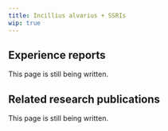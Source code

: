---
title: Incillius alvarius + SSRIs
wip: true
---

## Experience reports

This page is still being written.

## Related research publications

This page is still being written.

